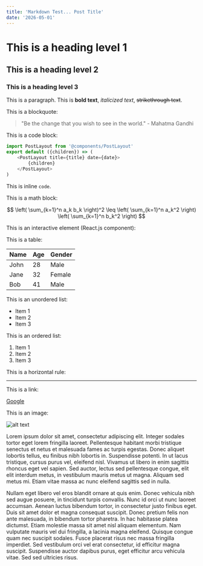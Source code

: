 ```yaml
---
title: 'Markdown Test... Post Title'
date: '2026-05-01'
---
```



# This is a heading level 1

## This is a heading level 2

### This is a heading level 3

This is a paragraph. This is **bold text**, _italicized text_, ~~strikethrough text~~.

This is a blockquote:

> "Be the change that you wish to see in the world." - Mahatma Gandhi

This is a code block:

```js
import PostLayout from '@components/PostLayout'
export default ({children}) => (
    <PostLayout title={title} date={date}>
        {children}
    </PostLayout>
)
```

This is inline `code`.

This is a math block:

$$
\left( \sum_{k=1}^n a_k b_k \right)^2 \leq \left( \sum_{k=1}^n a_k^2 \right) \left( \sum_{k=1}^n b_k^2 \right)
$$

This is an interactive element (React.js component):

<TestComponent />

This is a table:

| Name | Age | Gender |
| ---- | --- | ------ |
| John | 28  | Male   |
| Jane | 32  | Female |
| Bob  | 41  | Male   |

This is an unordered list:

-   Item 1
-   Item 2
-   Item 3

This is an ordered list:

1. Item 1
2. Item 2
3. Item 3

This is a horizontal rule:

---

This is a link:

[Google](https://www.google.com/)

This is an image:

![alt text](https://source.unsplash.com/9Fvs0WtqOnQ/w=600)

Lorem ipsum dolor sit amet, consectetur adipiscing elit. Integer sodales tortor eget lorem fringilla laoreet. Pellentesque habitant morbi tristique senectus et netus et malesuada fames ac turpis egestas. Donec aliquet lobortis tellus, eu finibus nibh lobortis in. Suspendisse potenti. In ut lacus tristique, cursus purus vel, eleifend nisl. Vivamus ut libero in enim sagittis rhoncus eget vel sapien. Sed auctor, lectus sed pellentesque congue, elit elit interdum metus, in vestibulum mauris metus ut magna. Aliquam sed metus mi. Etiam vitae massa ac nunc eleifend sagittis sed in nulla.

Nullam eget libero vel eros blandit ornare at quis enim. Donec vehicula nibh sed augue posuere, in tincidunt turpis convallis. Nunc id orci ut nunc laoreet accumsan. Aenean luctus bibendum tortor, in consectetur justo finibus eget. Duis sit amet dolor et magna consequat suscipit. Donec pretium felis non ante malesuada, in bibendum tortor pharetra. In hac habitasse platea dictumst. Etiam molestie massa sit amet nisl aliquam elementum. Nam vulputate mauris vel dui fringilla, a lacinia magna eleifend. Quisque congue quam nec suscipit sodales. Fusce placerat risus nec massa fringilla imperdiet. Sed vestibulum orci vel erat consectetur, id efficitur magna suscipit. Suspendisse auctor dapibus purus, eget efficitur arcu vehicula vitae. Sed sed ultricies risus.
